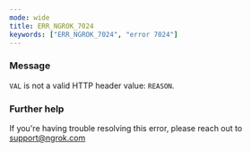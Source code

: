 ```yaml
---
mode: wide
title: ERR_NGROK_7024
keywords: ["ERR_NGROK_7024", "error 7024"]
---
```



### Message

`VAL` is not a valid HTTP header value: `REASON`.

<ErrorDetails />

### Further help

If you're having trouble resolving this error, please reach out to [support@ngrok.com](mailto:support@ngrok.com?subject=Help%20with%20ERR_NGROK_7024)
